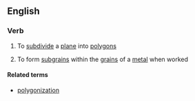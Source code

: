 ==English==

===Verb===
{{en-verb|polygoniz|ing}}

# {{context|mathematics}} To [[subdivide]] a [[plane]] into [[polygon]]s
# {{context|metallurgy}} To form [[subgrain]]s within the [[grain]]s of a [[metal]] when worked

====Related terms====
* [[polygonization]]